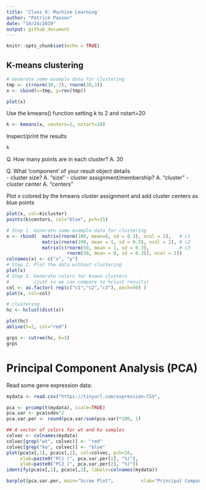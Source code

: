 ```yaml
---
title: 'Class 8: Machine Learning'
author: "Patrick Paxson"
date: "10/24/2019"
output: github_document
---
```


```r
knitr::opts_chunk$set(echo = TRUE)
```

## K-means clustering

```r
# Generate some example data for clustering
tmp <- c(rnorm(30,-3), rnorm(30,3))
x <- cbind(x=tmp, y=rev(tmp))

plot(x)
```

Use the kmeans() function setting k to 2 and nstart=20
```r
k <- kmeans(x, centers=2, nstart=20)
```

Inspect/print the results 
```r
k
```

Q. How many points are in each cluster?
A. 30

Q. What ‘component’ of your result object details       
- cluster size? A. "size"
- cluster assignment/membership? A. "cluster"
- cluster center A. "centers"

Plot x colored by the kmeans cluster assignment and add cluster centers as blue points
```r
plot(x, col=k$cluster)
points(k$centers, col="blue", pch=15)
```

```r
# Step 1. Generate some example data for clustering
x <- rbind(  matrix(rnorm(100, mean=0, sd = 0.3), ncol = 2),   # c1
             matrix(rnorm(100, mean = 1, sd = 0.3), ncol = 2), # c2 
             matrix(c(rnorm(50, mean = 1, sd = 0.3),           # c3 
                      rnorm(50, mean = 0, sd = 0.3)), ncol = 2))
colnames(x) <- c("x", "y")
# Step 2. Plot the data without clustering
plot(x)
# Step 3. Generate colors for known clusters 
#         (just so we can compare to hclust results)
col <- as.factor( rep(c("c1","c2","c3"), each=50) ) 
plot(x, col=col)
```

```r
# clustering
hc <- hclust(dist(x))

plot(hc)
abline(h=2, col="red")

grps <- cutree(hc, k=3)
grps
```

# Principal Component Analysis (PCA)

Read some gene expression data:
```r
mydata <- read.csv("https://tinyurl.com/expression-CSV",                 row.names=1)

pca <- prcomp(t(mydata), scale=TRUE)
pca.var <- pca$sdev^2 
pca.var.per <- round(pca.var/sum(pca.var)*100, 1) 

## A vector of colors for wt and ko samples 
colvec <- colnames(mydata) 
colvec[grep("wt", colvec)] <- "red"
colvec[grep("ko", colvec)] <- "blue"
plot(pca$x[,1], pca$x[,2], col=colvec, pch=16,    
     xlab=paste0("PC1 (", pca.var.per[1], "%)"),     
     ylab=paste0("PC2 (", pca.var.per[2], "%)"))
identify(pca$x[,1], pca$x[,2], labels=colnames(mydata)) 

barplot(pca.var.per, main="Scree Plot",          xlab="Principal Component", ylab="Percent Variation")
```